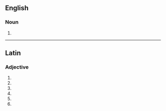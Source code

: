 {{also|Afghanis}}

==English==

===Noun===
{{head|en|noun form}}

# {{plural of|afghani|lang=en}}

----

==Latin==

===Adjective===
{{la-adj-form|afghanīs}}

# {{inflection of|afghanus||dat|m|p|lang=la}}
# {{inflection of|afghanus||dat|f|p|lang=la}}
# {{inflection of|afghanus||dat|n|p|lang=la}}
# {{inflection of|afghanus||abl|m|p|lang=la}}
# {{inflection of|afghanus||abl|n|p|lang=la}}
# {{inflection of|afghanus||abl|f|p|lang=la}}